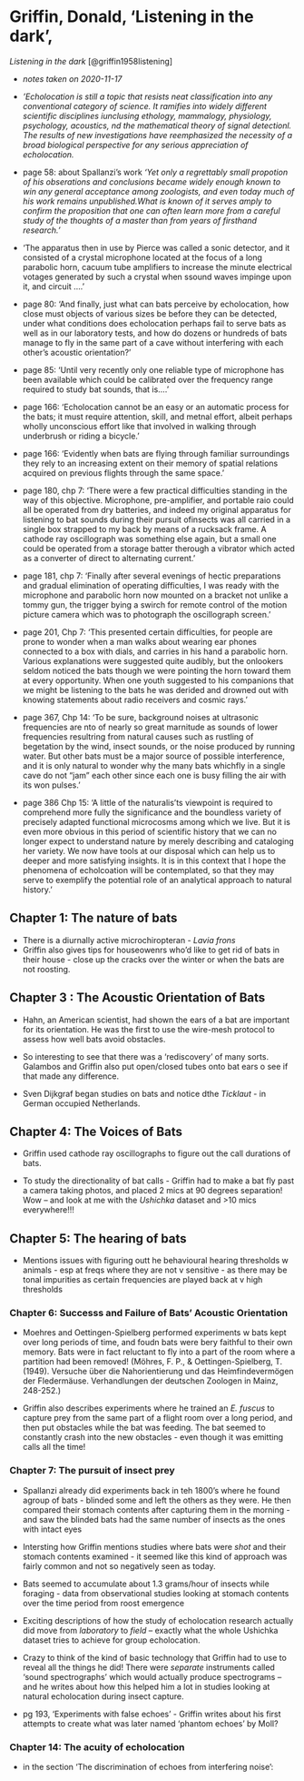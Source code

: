 # Griffin, Donald, 'Listening in the dark', 

\chaptermark{Listening in the dark}

*Listening in the dark* [@griffin1958listening]

- *notes taken on 2020-11-17*

- *'Echolocation is still a topic that resists neat classification into any conventional category of science. It ramifies into widely different scientific disciplines iunclusing ethology, mammalogy, physiology, psychology, acoustics, nd the mathematical theory of signal detectionl. The results of new investigations have reemphasized the necessity of a broad biological perspective for any serious appreciation of echolocation. *

- page 58: about Spallanzi's work *'Yet only a regrettably small propotion of his obserations and conclusions became widely enough known to win any general acceptance among zoologists, and even today much of his work remains unpublished.What is known of it serves amply to confirm the proposition that one can often learn more from a careful study of the thoughts of a master than from years of firsthand research.'*

- 'The apparatus then in use by Pierce was called a sonic detector, and it consisted of a crystal microphone located at the focus of a long parabolic horn, cacuum tube amplifiers to increase the minute electrical votages generated by such a crystal when ssound waves impinge upon it, and circuit ....'

- page 80: 'And finally, just what can bats perceive by echolocation, how close must objects of various sizes be before they can be detected, under what conditions does echolocation perhaps fail to serve bats as well as in our laboratory tests, and how do dozens or hundreds of bats manage to fly in the same part of a cave without interfering with each other's acoustic orientation?'


- page 85: 'Until very recently only one reliable type of microphone has been available which could be calibrated over the frequency range required to study bat sounds, that is....'

- page 166: 'Echolocation cannot be an easy or an automatic process for the bats; it must require attention, skill, and metnal effort, albeit perhaps wholly unconscious effort like that involved in walking through underbrush or riding a bicycle.'
- page 166: 'Evidently when bats are flying through familiar surroundings they rely to an increasing extent on their memory of spatial relations acquired on previous flights through the same space.'

- page 180, chp 7: 'There were a few practical difficulties standing in the way of this objective. Microphone, pre-amplifier, and portable raio could all be operated from dry batteries, and indeed my original apparatus for listening to bat sounds during their pursuit ofinsects was all carried in a single box strapped to my back by means of a rucksack frame. A cathode ray oscillograph was something else again, but a small one could be operated from a storage batter therough a vibrator which acted as a converter of direct to alternating current. '

- page 181, chp 7: 'Finally after several evenings of hectic preparations and gradual elimination of operating difficulties, I was ready with the microphone and parabolic horn now mounted on a bracket not unlike a tommy gun, the trigger bying a swirch for remote control of the motion picture camera which was to photograph the oscillograph screen.'

- page 201, Chp 7: 'This presented certain difficulties, for people are prone to wonder when a man walks about wearing ear phones connected to a box with dials, and carries in his hand a parabolic horn. Various explanations were suggested quite audibly, but the onlookers seldom noticed the bats though we were pointing the horn toward them at every opportunity. When one youth suggested to his companions that we might be listening to the bats he was derided and drowned out with knowing statements about radio receivers and cosmic rays. '

- page 367, Chp 14: 'To be sure, background noises at ultrasonic frequencies are nto of nearly so great marnitude as sounds of lower frequencies resultring from natural causes such as rustling of begetation by the wind, insect sounds, or the noise produced by running water. But other bats must be a major source of possible interference, and it is only natural to wonder why the many bats whichfly in a single cave do not "jam" each other since each one is busy filling the air with its won pulses.'

- page 386 Chp 15: 'A little of the naturalis'ts viewpoint is required to comprehend more fully the significance and the boundless variety of precisely adapted functional microcosms among which we live. But it is even more obvious in this period of scientific history that we can no longer expect to understand nature by merely describing and cataloging her variety. We now have tools at our disposal which can help us to deeper and more satisfying insights. It is in this context that I hope the phenomena of echolcoation will be contemplated, so that they may serve to exemplify the potential role of an analytical approach to natural history.'

## Chapter 1: The nature of bats

* There is a diurnally active microchiropteran - *Lavia frons*
* Griffin also gives tips for houseowenrs who'd like to get rid of bats in their house - close up the cracks over the winter or when the bats are not roosting. 

## Chapter 3 : The Acoustic Orientation of Bats

* Hahn, an American scientist, had shown the ears of a bat are important for its orientation. He was the first to use the wire-mesh protocol to assess how well bats avoid obstacles.

* So interesting to see that there was a 'rediscovery' of many sorts. Galambos and Griffin also put open/closed tubes onto bat ears o see if that made any difference. 

* Sven Dijkgraf began studies on bats and notice dthe *Ticklaut* - in German occupied Netherlands.

## Chapter 4: The Voices of Bats

* Griffin used cathode ray oscillographs to figure out the call durations of bats. 

* To study the directionality of bat calls - Griffin had to make a bat fly past a camera taking photos, and placed  2 mics at 90 degrees separation! Wow -- and look at me with the *Ushichka* dataset and >10 mics everywhere!!!

## Chapter 5: The hearing of bats

* Mentions issues with figuring outt he behavioural hearing thresholds w animals - esp at freqs where they are not v sensitive - as there may be tonal impurities as certain frequencies are played back at v high thresholds


### Chapter 6: Successs and Failure of Bats' Acoustic Orientation 

* Moehres and Oettingen-Spielberg performed experiments w bats kept over long periods of time, and foudn bats were bery faithful to their own memory. Bats were in fact reluctant to fly into a part of the room where a partition had been removed!  (Möhres, F. P., & Oettingen-Spielberg, T. (1949). Versuche über die Nahorientierung und das Heimfindevermögen der Fledermäuse. Verhandlungen der deutschen Zoologen in Mainz, 248-252.)

* Griffin also describes experiments where he trained an *E. fuscus* to capture prey from the same part of a flight room over a long period, and then put obstacles while the bat was feeding. The bat seemed to constantly crash into the new obstacles - even though it was emitting calls all the time!


### Chapter 7: The pursuit of insect prey

* Spallanzi already did experiments back in teh 1800's where he found agroup of bats - blinded some and left the others as they were. He then compared their stomach contents after capturing them in the morning -and saw the blinded bats had the same number of insects as the ones with intact eyes

* Intersting how Griffin mentions studies where bats were *shot* and their stomach contents examined - it seemed like this kind of approach was fairly common and not so negatively seen as today. 

* Bats seemed to accumulate about 1.3 grams/hour of insects while foraging - data from observational studies looking at stomach contents over the time period from roost emergence

* Exciting descriptions of how the study of echolocation research actually did move from *laboratory* to *field* -- exactly what the whole Ushichka dataset tries to achieve for group echolocation.

* Crazy to think of the kind of basic technology that Griffin had to use to reveal all the things he did! There were *separate* instruments called 'sound spectrographs' which would actually produce spectrograms -- and he writes about how this helped him a lot in studies looking at natural echolocation during insect capture.

* pg 193, 'Experiments with false echoes ' - Griffin writes about his first attempts to create what was later named 'phantom echoes' by Moll?

### Chapter 14: The acuity of echolocation 

* in the section 'The discrimination of echoes from interfering noise': 


